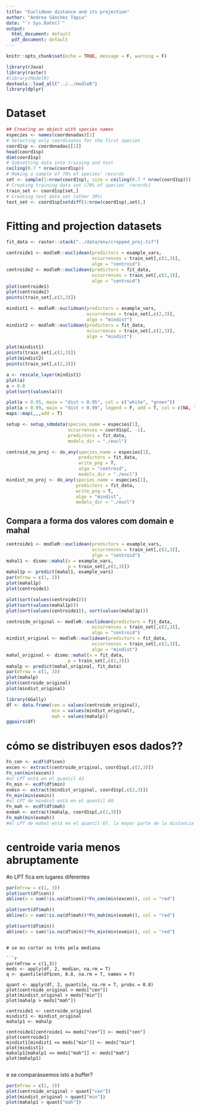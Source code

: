 ```yaml
---
title: "Euclidean distance and its projection"
author: "Andrea Sánchez Tapia"
date: "`r Sys.Date()`"
output:
  html_document: default
  pdf_document: default
---
```



```r
knitr::opts_chunk$set(echo = TRUE, message = F, warning = F)
```

```r
library(rJava)
library(raster)
#library(ModelR)
devtools::load_all("../../modleR")
library(dplyr)
```

# Dataset

```r
## Creating an object with species names
especies <- names(coordenadas)[1]
# Selecting only coordinates for the first species
coord1sp <- coordenadas[[1]]
head(coord1sp)
dim(coord1sp)
# Subsetting data into training and test
ceiling(0.7 * nrow(coord1sp))
# Making a sample of 70% of species' records
set <- sample(1:nrow(coord1sp), size = ceiling(0.7 * nrow(coord1sp)))
# Creating training data set (70% of species' records)
train_set <- coord1sp[set,]
# Creating test data set (other 30%)
test_set <- coord1sp[setdiff(1:nrow(coord1sp),set),]
```

# Fitting and projection datasets


```r
fit_data <- raster::stack("../data/env/cropped_proj.tif")
```

```r

centroide1 <- modleR::euclidean(predictors = example_vars,
                                occurrences = train_set[,c(2,3)],
                                algo = "centroid")
centroide2 <- modleR::euclidean(predictors = fit_data,
                                occurrences = train_set[,c(2,3)],
                                algo = "centroid")
plot(centroide1)
plot(centroide2)
points(train_set[,c(2,3)])

```

```r

mindist1 <- modleR::euclidean(predictors = example_vars,
                              occurrences = train_set[,c(2,3)],
                              algo = "mindist")
mindist2 <- modleR::euclidean(predictors = fit_data,
                              occurrences = train_set[,c(2,3)],
                              algo = "mindist")

plot(mindist1)
points(train_set[,c(2,3)])
plot(mindist2)
points(train_set[,c(2,3)])
```


```r
a <- rescale_layer(mindist1)
plot(a)
a > 0.8
plot(sort(values(a)))

plot(a > 0.95, main = "dist > 0.95", col = c("white", "green"))
plot(a > 0.99, main = "dist > 0.99", legend = F, add = T, col = c(NA, "red"))
maps::map(,,,add = T)

```


```r
setup <- setup_sdmdata(species_name = especies[1],
                       occurrences = coord1sp[, -1],
                       predictors = fit_data,
                       models_dir = "./eucl")
```
```r

centroid_no_proj <- do_any(species_name = especies[1],
                           predictors = fit_data,
                           write_png = T,
                           algo = "centroid",
                           models_dir = "./eucl")
mindist_no_proj <- do_any(species_name = especies[1],
                          predictors = fit_data,
                          write_png = T,
                          algo = "mindist",
                          models_dir = "./eucl")
```


## Compara a forma dos valores com domain e mahal

```r
centroide1 <- modleR::euclidean(predictors = example_vars,
                                occurrences = train_set[,c(2,3)],
                                algo = "centroid")
mahal1 <- dismo::mahal(x = example_vars,
                       p = train_set[,c(2,3)])
mahal1p <- predict(mahal1, example_vars)
par(mfrow = c(1, 2))
plot(mahal1p)
plot(centroide1)

plot(sort(values(centroide1)))
plot(sort(values(mahal1p)))
plot(sort(values(centroide1)), sort(values(mahal1p)))
```


```r
centroide_original <- modleR::euclidean(predictors = fit_data,
                                occurrences = train_set[,c(2,3)],
                                algo = "centroid")
mindist_original <- modleR::euclidean(predictors = fit_data,
                                occurrences = train_set[,c(2,3)],
                                algo = "mindist")
mahal_original <- dismo::mahal(x = fit_data,
                       p = train_set[,c(2,3)])
mahalp <- predict(mahal_original, fit_data)
par(mfrow = c(1, 3))
plot(mahalp)
plot(centroide_original)
plot(mindist_original)
```




```r
library(GGally)
df <- data.frame(cen = values(centroide_original), 
                 min = values(mindist_original), 
                 mah = values(mahalp))
ggpairs(df)


```

# cómo se distribuyen esos dados??

```r
Fn_cen <- ecdf(df$cen)
excen <- extract(centroide_original, coord1sp[,c(2,3)])
Fn_cen(min(excen))
#el LPT está en el quantil 42. 
Fn_min <- ecdf(df$min)
exmin <- extract(mindist_original, coord1sp[,c(2,3)])
Fn_min(min(exmin))
#el LPT de mindist está en el quantil 60. 
Fn_mah <- ecdf(df$mah)
exmah <- extract(mahalp, coord1sp[,c(2,3)])
Fn_mah(min(exmah))
#el LPT de mahal está en el quantil 67. la mayor parte de la distancia ni puta idea si sirve 
```

# centroide varia menos abruptamente
#o LPT fica em lugares diferentes

```r
par(mfrow = c(1, 3))
plot(sort(df$cen))
abline(v = sum(!is.na(df$cen))*Fn_cen(min(excen)), col = "red")

plot(sort(df$mah))
abline(v = sum(!is.na(df$mah))*Fn_mah(min(exmah)), col = "red")

plot(sort(df$min))
abline(v = sum(!is.na(df$min))*Fn_min(min(exmin)), col = "red")
```

```

# se eu cortar os três pela mediana

```r
par(mfrow = c(1,3))
meds <- apply(df, 2, median, na.rm = T)
q <- quantile(df$cen, 0.8, na.rm = T, names = F)

quant <- apply(df, 2, quantile, na.rm = T, probs = 0.8)
plot(centroide_original > meds["cen"])
plot(mindist_original > meds["min"])
plot(mahalp > meds["mah"])

centroide1 <- centroide_original
mindist1 <- mindist_original
mahalp1 <- mahalp

centroide1[centroide1 <= meds["cen"]] <- meds["cen"]
plot(centroide1)
mindist1[mindist1 <= meds["min"]] <- meds["min"]
plot(mindist1)
mahalp1[mahalp1 <= meds["mah"]] <- meds["mah"]
plot(mahalp1)


```

e se comparássemos isto a buffer?

```r
par(mfrow = c(1, 3))
plot(centroide_original > quant["cen"])
plot(mindist_original > quant["min"])
plot(mahalp1 > quant["mah"])

```

